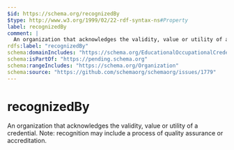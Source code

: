 ```yaml
---
$id: https://schema.org/recognizedBy
$type: http://www.w3.org/1999/02/22-rdf-syntax-ns#Property
label: recognizedBy
comment: |
  An organization that acknowledges the validity, value or utility of a credential. Note: recognition may include a process of quality assurance or accreditation.
rdfs:label: "recognizedBy"
schema:domainIncludes: "https://schema.org/EducationalOccupationalCredential"
schema:isPartOf: "https://pending.schema.org"
schema:rangeIncludes: "https://schema.org/Organization"
schema:source: "https://github.com/schemaorg/schemaorg/issues/1779"
---
```


# recognizedBy

An organization that acknowledges the validity, value or utility of a credential. Note: recognition may include a process of quality assurance or accreditation.

